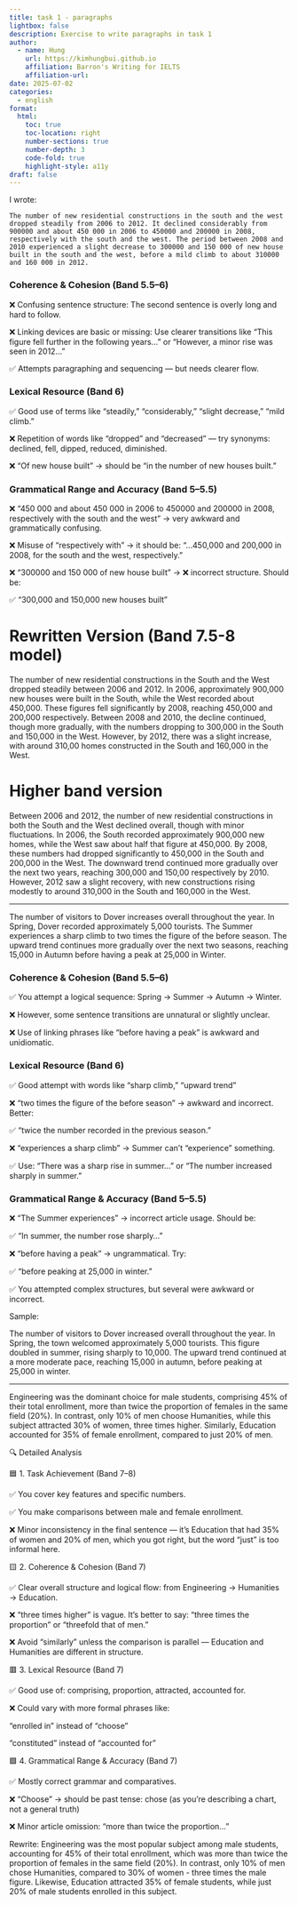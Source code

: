 ```yaml
---
title: task 1 - paragraphs
lightbox: false
description: Exercise to write paragraphs in task 1
author:
  - name: Hung
    url: https://kimhungbui.github.io
    affiliation: Barron's Writing for IELTS
    affiliation-url: 
date: 2025-07-02
categories:
  - english
format:
  html:
    toc: true
    toc-location: right
    number-sections: true
    number-depth: 3
    code-fold: true
    highlight-style: a11y
draft: false
---
```

I wrote:

	The number of new residential constructions in the south and the west dropped steadily from 2006 to 2012. It declined considerably from 900000 and about 450 000 in 2006 to 450000 and 200000 in 2008, respectively with the south and the west. The period between 2008 and 2010 experienced a slight decrease to 300000 and 150 000 of new house built in the south and the west, before a mild climb to about 310000 and 160 000 in 2012.

### Coherence & Cohesion (Band 5.5–6)

❌ Confusing sentence structure: The second sentence is overly long and hard to follow.

❌ Linking devices are basic or missing: Use clearer transitions like “This figure fell further in the following years…” or “However, a minor rise was seen in 2012…”

✅ Attempts paragraphing and sequencing — but needs clearer flow.

### Lexical Resource (Band 6)

✅ Good use of terms like “steadily,” “considerably,” “slight decrease,” “mild climb.”

❌ Repetition of words like “dropped” and “decreased” — try synonyms: declined, fell, dipped, reduced, diminished.

❌ “Of new house built” → should be “in the number of new houses built.”

### Grammatical Range and Accuracy (Band 5–5.5)

❌ “450 000 and about 450 000 in 2006 to 450000 and 200000 in 2008, respectively with the south and the west” → very awkward and grammatically confusing.

❌ Misuse of “respectively with” → it should be: “…450,000 and 200,000 in 2008, for the south and the west, respectively.”

❌ “300000 and 150 000 of new house built” → ❌ incorrect structure. Should be:

✅ “300,000 and 150,000 new houses built”

# Rewritten Version (Band 7.5-8 model)

The number of new residential constructions in the South and the West dropped steadily between 2006 and 2012. In 2006, approximately 900,000 new houses were built in the South, while the West recorded about 450,000. These figures fell significantly by 2008, reaching 450,000 and 200,000 respectively. Between 2008 and 2010, the decline continued, though more gradually, with the numbers dropping to 300,000 in the South and 150,000 in the West. However, by 2012, there was a slight increase, with around 310,00 homes constructed in the South and 160,000 in the West.

# Higher band version

Between 2006 and 2012, the number of new residential constructions in both the South and the West declined overall, though with minor fluctuations. In 2006, the South recorded approximately 900,000 new homes, while the West saw about half that figure at 450,000. By 2008, these numbers had dropped significantly to 450,000 in the South and 200,000 in the West. The downward trend continued more gradually over the next two years, reaching 300,000 and 150,00 respectively by 2010. However, 2012 saw a slight recovery, with new constructions rising modestly to around 310,000 in the South and 160,000 in the West.

***
The number of visitors to Dover increases overall throughout the year. In Spring, Dover recorded approximately 5,000 tourists. The Summer experiences a sharp climb to two times the figure of the before season. The upward trend continues more gradually over the next two seasons, reaching 15,000 in Autumn before having a peak at 25,000 in Winter.

### Coherence & Cohesion (Band 5.5–6)

✅ You attempt a logical sequence: Spring → Summer → Autumn → Winter.

❌ However, some sentence transitions are unnatural or slightly unclear.

❌ Use of linking phrases like “before having a peak” is awkward and unidiomatic.

### Lexical Resource (Band 6)

✅ Good attempt with words like “sharp climb,” “upward trend”

❌ “two times the figure of the before season” → awkward and incorrect. Better:

✅ “twice the number recorded in the previous season.”

❌ “experiences a sharp climb” → Summer can't “experience” something.

✅ Use: “There was a sharp rise in summer…” or “The number increased sharply in summer.”

### Grammatical Range & Accuracy (Band 5–5.5)

❌ “The Summer experiences” → incorrect article usage. Should be:

✅ “In summer, the number rose sharply…”

❌ “before having a peak” → ungrammatical. Try:

✅ “before peaking at 25,000 in winter.”

✅ You attempted complex structures, but several were awkward or incorrect.

Sample:

The number of visitors to Dover increased overall throughout the year. In Spring, the town welcomed approximately 5,000 tourists. This figure doubled in summer, rising sharply to 10,000. The upward trend continued at a more moderate pace, reaching 15,000 in autumn, before peaking at 25,000 in winter.

***
Engineering was the dominant choice for male students, comprising 45% of their total enrollment, more than twice the proportion of females in the same field (20%). In contrast, only 10% of men choose Humanities, while this subject attracted 30% of women, three times higher. Similarly, Education accounted for 35% of female enrollment, compared to just 20% of men.

🔍 Detailed Analysis

🟦 1. Task Achievement (Band 7–8)

✅ You cover key features and specific numbers.

✅ You make comparisons between male and female enrollment.

❌ Minor inconsistency in the final sentence — it's Education that had 35% of women and 20% of men, which you got right, but the word “just” is too informal here.

🟨 2. Coherence & Cohesion (Band 7)

✅ Clear overall structure and logical flow: from Engineering → Humanities → Education.

❌ “three times higher” is vague. It's better to say: “three times the proportion” or “threefold that of men.”

❌ Avoid “similarly” unless the comparison is parallel — Education and Humanities are different in structure.

🟥 3. Lexical Resource (Band 7)

✅ Good use of: comprising, proportion, attracted, accounted for.

❌ Could vary with more formal phrases like:

“enrolled in” instead of “choose”

“constituted” instead of “accounted for”

🟩 4. Grammatical Range & Accuracy (Band 7)

✅ Mostly correct grammar and comparatives.

❌ “Choose” → should be past tense: chose (as you're describing a chart, not a general truth)

❌ Minor article omission: “more than twice the proportion...”

Rewrite:
Engineering was the most popular subject among male students, accounting for 45% of their total enrollment, which was more than twice the proportion of females in the same field (20%). In contrast, only 10% of men chose Humanities, compared to 30% of women - three times the male figure. Likewise, Education attracted 35% of female students, while just 20% of male students enrolled in this subject.
